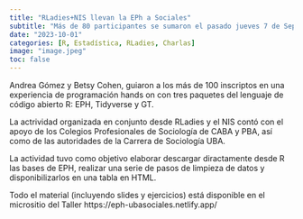 ```yaml
---
title: "RLadies+NIS llevan la EPh a Sociales"
subtitle: "Más de 80 participantes se sumaron el pasado jueves 7 de Septiembre en el Taller de Introducción al análisis de la Encuesta Permanente de Hogares (EPH)"
date: "2023-10-01"
categories: [R, Estadística, RLadies, Charlas]
image: "image.jpeg"
toc: false
---
```


Andrea Gómez y Betsy Cohen, guiaron a los más de 100 inscriptos en una experiencia de programación hands on con tres paquetes del lenguaje de código abierto R: EPH, Tidyverse y GT.

La actrividad organizada en conjunto desde RLadies y el NIS contó con el apoyo de los Colegios Profesionales de Sociología de CABA y PBA, así como de las autoridades de la Carrera de Sociología UBA.

La actividad tuvo como objetivo elaborar descargar diractamente desde R las bases de EPH, realizar una serie de pasos de limpieza de datos y disponibilizarlos en una tabla en HTML.

Todo el material (incluyendo slides y ejercicios) está disponible en el micrositio del Taller https://eph-ubasociales.netlify.app/
